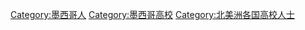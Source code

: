 
[[Category:墨西哥人|Category:墨西哥人]]
[[Category:墨西哥高校|Category:墨西哥高校]]
[[Category:北美洲各国高校人士|Category:北美洲各国高校人士]]